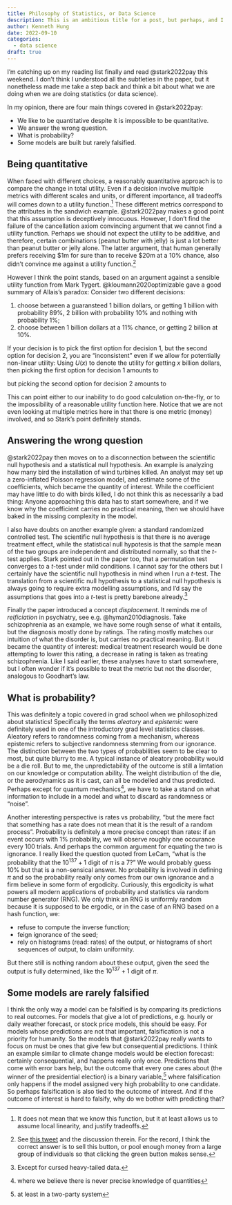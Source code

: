 ```yaml
---
title: Philosophy of Statistics, or Data Science
description: This is an ambitious title for a post, but perhaps, and I hope, every data scientist or statistician eventually has their own philosophy on what we are doing.
author: Kenneth Hung
date: 2022-09-10
categories:
  - data science
draft: true
---
```

I'm catching up on my reading list finally and read @stark2022pay this weekend. I don't think I understood all the subtleties in the paper, but it nonetheless made me take a step back and think a bit about what we are doing when we are doing statistics (or data science).

In my opinion, there are four main things covered in @stark2022pay:

- We like to be quantitative despite it is impossible to be quantitative.
- We answer the wrong question.
- What is probability?
- Some models are built but rarely falsified.

## Being quantitative

When faced with different choices, a reasonably quantitative approach is to compare the change in total utility. Even if a decision involve multiple metrics with different scales and units, or different importance, all tradeoffs will comes down to a utility function.^[It does not mean that we know this function, but it at least allows us to assume local linearity, and justify tradeoffs.] These different metrics correspond to the attributes in the sandwich example. @stark2022pay makes a good point that this assumption is deceptively innocuous. However, I don't find the failure of the cancellation axiom convincing argument that we cannot find a utility function. Perhaps we should not expect the utility to be additive, and therefore, certain combinations (peanut butter with jelly) is just a lot better than peanut butter or jelly alone. The latter argument, that human generally prefers receiving $1m for sure than to receive $20m at a 10% chance, also didn't convince me against a utility function.^[See [this tweet](https://twitter.com/pickover/status/1500924857382490113?s=20&t=4sN1kIvno5j9In_wSRHP6Q) and the discussion therein. For the record, I think the correct answer is to sell this button, or pool enough money from a large group of individuals so that clicking the green button makes sense.]

However I think the point stands, based on an argument against a sensible utility function from Mark Tygert. @kloumann2020optimizable gave a good summary of Allais's paradox: Consider two different decisions:

1. choose between a guaransteed 1 billion dollars, or getting 1 billion with probability 89%, 2 billion with probability 10% and nothing with probability 1%;
2. choose between 1 billion dollars at a 11% chance, or getting 2 billion at 10%.

If your decision is to pick the first option for decision 1, but the second option for decision 2, you are "inconsistent" even if we allow for potentially non-linear utility: Using $U(x)$ to denote the utility for getting $x$ billion dollars, then picking the first option for decision 1 amounts to

\begin{eqnarray}
U(1) & > & 0.89 \cdot U(1) + 0.1 \cdot U(2) + 0.01 \cdot U(0) \\
0.11 \cdot U(1) & > & 0.1 \cdot U(2) + 0.01 \cdot U(0),
\end{eqnarray}

but picking the second option for decision 2 amounts to

\begin{eqnarray}
0.11 \cdot U(1) + 0.89 \cdot U(0) & < & 0.1 \cdot U(2) + 0.9 \cdot U(0) \\
0.11 \cdot U(1) & > & 0.1 \cdot U(2) + 0.01 \cdot U(0).
\end{eqnarray}

This can point either to our inability to do good calculation on-the-fly, or to the impossibility of a reasonable utility function here. Notice that we are not even looking at multiple metrics here in that there is one metric (money) involved, and so Stark's point definitely stands.

## Answering the wrong question

@stark2022pay then moves on to a disconnection between the scientific null hypothesis and a statistical null hypothesis. An example is analyzing how many bird the installation of wind turbines killed. An analyst may set up a zero-inflated Poisson regression model, and estimate some of the coefficients, which became the quantity of interest. While the coefficient may have little to do with birds killed, I do not think this as necessarily a bad thing: Anyone approaching this data has to start somewhere, and if we know why the coefficient carries no practical meaning, then we should have baked in the missing complexity in the model.

I also have doubts on another example given: a standard randomized controlled test. The scientific null hypothesis is that there is no average treatment effect, while the statistical null hypotesis is that the sample mean of the two groups are independent and distributed normally, so that the *t*-test applies. Stark pointed out in the paper too, that a permutation test converges to a *t*-test under mild conditions. I cannot say for the others but I certainly have the scientific null hypothesis in mind when I run a *t*-test. The translation from a scientific null hypothesis to a statistical null hypothesis is always going to require extra modelling assumptions, and I'd say the assumptions that goes into a *t*-test is pretty barebone already.^[Except for cursed heavy-tailed data.]

Finally the paper introduced a concept *displacement*. It reminds me of *reificiation* in psychiatry, see e.g. @hyman2010diagnosis. Take schizophrenia as an example, we have some rough sense of what it entails, but the diagnosis mostly done by ratings. The rating mostly matches our intuition of what the disorder is, but carries no practical meaning. But it became the quantity of interest: medical treatment research would be done attempting to lower this rating, a decrease in rating is taken as treating schizophrenia. Like I said earlier, these analyses have to start somewhere, but I often wonder if it's possible to treat the metric but not the disorder, analogous to Goodhart's law.

## What is probability?

This was definitely a topic covered in grad school when we philosophized about statistics! Specifically the terms *aleatory* and *epistemic* were definitely used in one of the introductory grad level statistics classes. Aleatory refers to randomness coming from a mechanism, whereas epistemic refers to subjective randomness stemming from our ignorance. The distinction between the two types of probabilities seem to be clear to most, but quite blurry to me. A typical instance of aleatory probability would be a die roll. But to me, the unpredictability of the outcome is still a limtation on our knowledge or computation ability. The weight distribution of the die, or the aerodynamics as it is cast, can all be modelled and thus predicted. Perhaps except for quantum mechanics^[where we believe there is never precise knowledge of quantities], we have to take a stand on what information to include in a model and what to discard as randomness or "noise".

Another interesting perspective is rates vs probability, "but the mere fact that something has a rate does not mean that it is the result of a random process". Probability is definitely a more precise concept than rates: if an event occurs with 1% probability, we will observe roughly one occurance every 100 trials. And perhaps the common argument for equating the two is ignorance. I really liked the question quoted from LeCam, "what is the probability that the $10^{137} + 1$ digit of $\pi$ is a 7?" We would probably guess 10% but that is a non-sensical answer. No probability is involved in defining $\pi$ and so the probability really only comes from our own ignorance and a firm believe in some form of ergodicity. Curiously, this ergodicity is what powers all modern applications of probability and statistics via random number generator (RNG). We only think an RNG is uniformly random because it is supposed to be ergodic, or in the case of an RNG based on a hash function, we:

- refuse to compute the inverse function;
- feign ignorance of the seed;
- rely on histograms (read: rates) of the output, or histograms of short sequences of output, to claim uniformity.

But there still is nothing random about these output, given the seed the output is fully determined, like the $10^{137} + 1$ digit of $\pi$.

## Some models are rarely falsified

I think the only way a model can be falsified is by comparing its predictions to real outcomes. For models that give a lot of predictions, e.g. hourly or daily weather forecast, or stock price models, this should be easy. For models whose predictions are not that important, falsification is not a priority for humanity. So the models that @stark2022pay really wants to focus on must be ones that give few but consequential predictions. I think an example similar to climate change models would be election forecast: certainly consequential, and happens really only once. Predictions that come with error bars help, but the outcome that every one cares about (the winner of the presidential election) is a binary variable,^[at least in a two-party system] where falsification only happens if the model assigned very high probability to one candidate. So perhaps falsification is also tied to the outcome of interest. And if the outcome of interest is hard to falsify, why do we bother with predicting that?